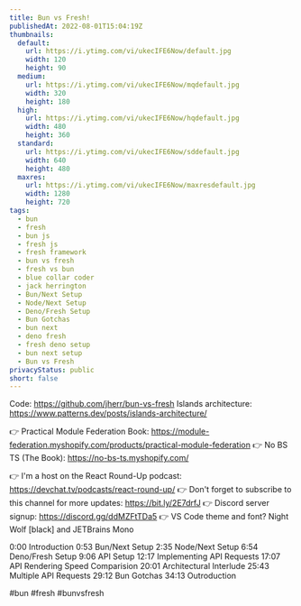 ```yaml
---
title: Bun vs Fresh!
publishedAt: 2022-08-01T15:04:19Z
thumbnails:
  default:
    url: https://i.ytimg.com/vi/ukecIFE6Now/default.jpg
    width: 120
    height: 90
  medium:
    url: https://i.ytimg.com/vi/ukecIFE6Now/mqdefault.jpg
    width: 320
    height: 180
  high:
    url: https://i.ytimg.com/vi/ukecIFE6Now/hqdefault.jpg
    width: 480
    height: 360
  standard:
    url: https://i.ytimg.com/vi/ukecIFE6Now/sddefault.jpg
    width: 640
    height: 480
  maxres:
    url: https://i.ytimg.com/vi/ukecIFE6Now/maxresdefault.jpg
    width: 1280
    height: 720
tags:
  - bun
  - fresh
  - bun js
  - fresh js
  - fresh framework
  - bun vs fresh
  - fresh vs bun
  - blue collar coder
  - jack herrington
  - Bun/Next Setup
  - Node/Next Setup
  - Deno/Fresh Setup
  - Bun Gotchas
  - bun next
  - deno fresh
  - fresh deno setup
  - bun next setup
  - Bun vs Fresh
privacyStatus: public
short: false
---
```

  
  Code: https://github.com/jherr/bun-vs-fresh
Islands architecture: https://www.patterns.dev/posts/islands-architecture/

👉 Practical Module Federation Book:  https://module-federation.myshopify.com/products/practical-module-federation
👉 No BS TS (The Book): https://no-bs-ts.myshopify.com/

👉 I'm a host on the React Round-Up podcast: https://devchat.tv/podcasts/react-round-up/
👉 Don't forget to subscribe to this channel for more updates: https://bit.ly/2E7drfJ
👉 Discord server signup: https://discord.gg/ddMZFtTDa5
👉 VS Code theme and font? Night Wolf [black] and JETBrains Mono

0:00 Introduction
0:53 Bun/Next Setup
2:35 Node/Next Setup
6:54 Deno/Fresh Setup
9:06 API Setup
12:17 Implementing API Requests
17:07 API Rendering Speed Comparision
20:01 Architectural Interlude
25:43 Multiple API Requests
29:12 Bun Gotchas
34:13 Outroduction

#bun #fresh #bunvsfresh
  